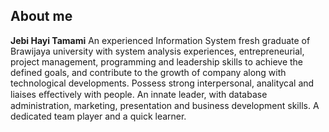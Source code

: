## About me 
<strong>Jebi Hayi Tamami</strong>
An experienced Information System fresh graduate of Brawijaya university with system analysis  experiences, entrepreneurial, project management, programming and leadership skills to achieve the defined goals, and contribute to the growth of company along with technological developments. Possess strong interpersonal, analitycal and liaises eﬀectively with people. An innate leader, with database administration, marketing, presentation and business development skills. A dedicated team player and a quick learner.